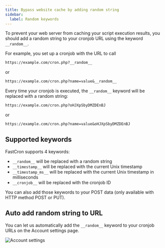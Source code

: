 ```yaml
---
title: Bypass website cache by adding random string
sidebar:
  label: Random keywords
---
```


To prevent your web server from caching your script execution results, 
you should add a random string to your cronjob URL using the keyword `__random__`.

For example, you set up a cronjob with the URL to call

```txt "__random__"
https://example.com/cron.php?__random__
```
or
```txt "__random__"
https://example.com/cron.php?name=value&__random__
```

Every time your cronjob is executed, the `__random__` keyword will be replaced with a random string:
```txt "oHJXpSbyDMZDEnBJ"
https://example.com/cron.php?oHJXpSbyDMZDEnBJ
```
or
```txt "oHJXpSbyDMZDEnBJ"
https://example.com/cron.php?name=value&oHJXpSbyDMZDEnBJ
```

## Supported keywords
FastCron supports 4 keywords:
- `__random__` will be replaced with a random string
- `__timestamp__` will be replaced with the current Unix timestamp
- `__timestamp_ms__` will be replaced with the current Unix timestamp in milliseconds
- `__cronjob__` will be replaced with the cronjob ID

You can also add those keywords to your POST data (only available with HTTP method POST or PUT).

## Auto add random string to URL
You can let us automatically add the `__random__` keyword to your cronjob URLs on the Account settings page.

![Account settings](/screenshots/account-settings.png)